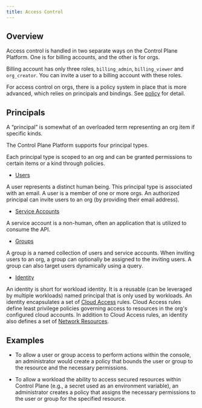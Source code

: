 ```yaml
---
title: Access Control
---
```


## Overview

Access control is handled in two separate ways on the Control Plane Platform. One is for billing accounts, and the other is for orgs.

Billing account has only three roles, `billing_admin`, `billing_viewer` and `org_creator`. You can invite a user to a billing account with these roles.

For access control on orgs, there is a policy system in place that is more advanced, which relies on principals and bindings. See [policy](/objects/policy) for detail.

## Principals

A “principal” is somewhat of an overloaded term representing an org item if specific kinds.

The Control Plane Platform supports four principal types.

Each principal type is scoped to an org and can be granted permissions to certain items or a kind through policies.

- [Users](/objects/user)

A user represents a distinct human being. This principal type is associated with an email. A user is a member of one or more orgs. An authorized principal can invite users to an org (by providing their email address).

- [Service Accounts](/objects/serviceaccount)

A service account is a non-human, often an application that is utilized to consume the API.

- [Groups](/objects/group)

A group is a named collection of users and service accounts. When inviting users to an org, a group can optionally be assigned to the inviting users. A group can also target users dynamically using a query.

- [Identity](/objects/identity)

An identity is short for workload identity. It is a reusable (can be leveraged by multiple workloads) named principal that is only used by workloads. An identity encapsulates a set of [Cloud Access](/objects/identity#cloud-access-universal-cloud-identity) rules. Cloud Access rules define least privilege policies governing access to resources in the org's configured cloud accounts. In addition to Cloud Access rules, an identity also defines a set of [Network Resources](/objects/identity#network-resources-cloud-wormhole).

## Examples

- To allow a user or group access to perform actions within the console, an administrator would create a policy that bounds the user or group to the resource and the necessary permissions.

- To allow a workload the ability to access secured resources within Control Plane (e.g., a secret used as an environment variable), an administrator creates a policy that assigns the necessary permissions to the user or group for the specified resource.
